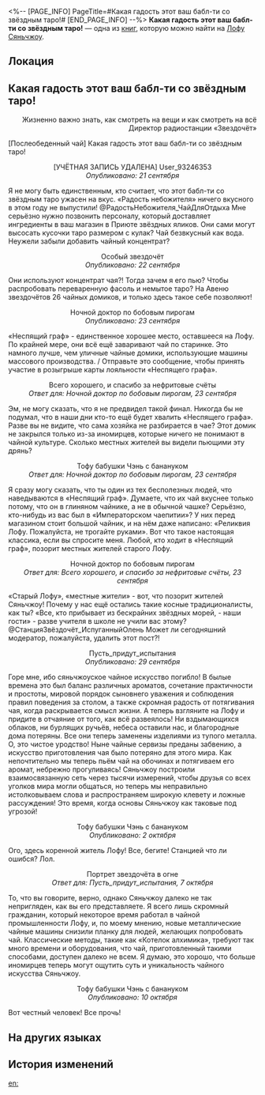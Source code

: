 <%-- [PAGE_INFO]
PageTitle=#Какая гадость этот ваш бабл-ти со звёздным таро!#
[END_PAGE_INFO] --%>
{{Дополнить}}
{{Книга Инфобокс
|id           = 116
|Название     = 
|Изображение  = Иконка Пергамент Сяньчжоу.png
|Мир          = Лофу Сяньчжоу
|Томов        = 1
|Автор        = <!--нужно добавить-->
|Описание     = Отзыв о чае в Приюте звёздных яликов, который появился на экране после публикации на форуме.
|Том1         = {{tx}}
|Источник1    = {{tx|Отсутствует источник}}
|Персонажи    = 
|Фракции      = 
}}
'''Какая гадость этот ваш бабл-ти со звёздным таро!''' — одна из [[Книги|книг]], которую можно найти на [[Лофу Сяньчжоу]].

==Локация==
{{Отметка карты|<!--название карты-->|<!--id отметки-->}}

==Какая гадость этот ваш бабл-ти со звёздным таро!==
{{Размер|32|<div align="center">Болталка: Радиостанция «Звездочёт»</div>}}

<div align="right">Жизненно важно знать, как смотреть на вещи и как смотреть на всё<br />
Директор радиостанции «Звездочёт»</div>

[Послеобеденный чай] Какая гадость этот ваш бабл-ти со звёздным таро!

<div align="center">[УЧЁТНАЯ ЗАПИСЬ УДАЛЕНА] User_93246353<br />
''Опубликовано: 21 сентября''</div>

Я не могу быть единственным, кто считает, что этот бабл-ти со звёздным таро ужасен на вкус. «Радость небожителя» ничего вкусного в этом году не выпустили! @РадостьНебожителя_ЧайДляОтдыха Мне серьёзно нужно позвонить персоналу, который доставляет ингредиенты в ваш магазин в Приюте звёздных яликов. Они сами могут высосать кусочки таро размером с кулак? Чай безвкусный как вода. Неужели забыли добавить чайный концентрат?

<div align="center">Особый звездочёт<br />
''Опубликовано: 22 сентября''</div>

Они используют концентрат чая?! Тогда зачем я его пью? Чтобы распробовать переваренную фасоль и немытое таро? На Авеню звездочётов 26 чайных домиков, и только здесь такое себе позволяют!

<div align="center">Ночной доктор по бобовым пирогам<br />
''Опубликовано: 23 сентября''</div>

«Неспящий граф» - единственное хорошее место, оставшееся на Лофу. По крайней мере, они всё ещё заваривают чай по старинке. Это намного лучше, чем уличные чайные домики, использующие машины массового производства. / Отправьте это сообщение, чтобы принять участие в розыгрыше карты лояльности «Неспящего графа».

<div align="center">Всего хорошего, и спасибо за нефритовые счёты<br />
''Ответ для: Ночной доктор по бобовым пирогам, 23 сентября''</div>

Эм, не могу сказать, что я не предвидел такой финал. Никогда бы не подумал, что в наши дни кто-то ещё будет хвалить «Неспящего графа». Разве вы не видите, что сама хозяйка не разбирается в чае? Этот домик не закрылся только из-за иномирцев, которые ничего не понимают в чайной культуре. Сколько местных жителей вы видели пьющими эту дрянь?

<div align="center">Тофу бабушки Чэнь с банануком<br />
''Ответ для: Ночной доктор по бобовым пирогам, 23 сентября''</div>

Я сразу могу сказать, что ты один из тех бесполезных людей, что наведываются в «Неспящий граф». Думаете, что их чай вкуснее только потому, что он в глиняном чайнике, а не в обычной чашке? Серьёзно, кто-нибудь из вас был в «Императорском чаепитии»? У них перед магазином стоит большой чайник, и на нём даже написано: «Реликвия Лофу. Пожалуйста, не трогайте руками». Вот что такое настоящая классика, если вы спросите меня. Любой, кто ходит в «Неспящий граф», позорит местных жителей старого Лофу.

<div align="center">Ночной доктор по бобовым пирогам<br />
''Ответ для: Всего хорошего, и спасибо за нефритовые счёты, 23 сентября''</div>

«Старый Лофу», «местные жители» - вот, что позорит жителей Сяньчжоу! Почему у нас ещё остались такие косные традиционалисты, как ты? «Все, кто прибывает из бескрайних звёздных морей, - наши гости» - разве учителя в школе не учили вас этому? @СтанцияЗвёздочёт_ИспуганныйОлень Может ли сегодняшний модератор, пожалуйста, удалить этот пост?!

<div align="center">Пусть_придут_испытания<br />
''Опубликовано: 29 сентября''</div>

Горе мне, ибо сяньчжоуское чайное искусство погибло! В былые времена это был баланс различных ароматов, сочетание практичности и простоты, мировой порядок сыновнего уважения и соблюдения правил поведения за столом, а также скромная радость от потягивания чая, когда раскрывается смысл жизни. А теперь взгляните на Лофу и придите в отчаяние от того, как всё развеялось! Ни вздымающихся облаков, ни бурлящих ручьёв, небеса оставили нас, и благородные дома потеряны. Все они теперь заменены изделиями из тупого металла. О, это чистое уродство! Ныне чайные сервизы преданы забвению, а искусство приготовления чая было потеряно для этого мира. Как непочтительно мы теперь пьём чай на обочинах и потягиваем его аромат, небрежно прогуливаясь! Сяньчжоу построили взаимосвязанную сеть через тысячи измерений, чтобы друзья со всех уголков мира могли общаться, но теперь мы неправильно истолковываем слова и распространяем широкую клевету и ложные рассуждения! Это время, когда основы Сяньчжоу как таковые под угрозой!

<div align="center">Тофу бабушки Чэнь с банануком<br />
''Опубликовано: 2 октября''</div>

Ого, здесь коренной житель Лофу! Все, бегите! Станцией что ли ошибся? Лол.

<div align="center">Портрет звездочёта в огне<br />
''Ответ для: Пусть_придут_испытания, 7 октября''</div>

То, что вы говорите, верно, однако Сяньчжоу далеко не так непригляден, как вы его представляете. Я всего лишь скромный гражданин, который некоторое время работал в чайной промышленности Лофу, и, по моему мнению, новые металлические чайные машины снизили планку для людей, желающих попробовать чай. Классические методы, такие как «Котелок алхимика», требуют так много времени и оборудования, что чай, приготовленный такими способами, доступен далеко не всем. Я думаю, это хорошо, что больше иномирцев теперь могут ощутить суть и уникальность чайного искусства Сяньчжоу.

<div align="center">Тофу бабушки Чэнь с банануком<br />
''Опубликовано: 10 октября''</div>

Вот честный человек! Все прочь!

==На других языках==
{{На других языках
|en   = The Startaro Bubble Tea Tastes Horrible
|zhs  = 这星芋啵啵也太难喝了吧
|zht  = 這星芋啵啵也太難喝了吧
|ja   = この星芋ぷるっぷる不味すぎる
|ko   = 이 별타로 버블티, 도저히 못 먹겠어!
|es   = ¡Este té de burbujas de taro estelar está asqueroso!
|fr   = Le bubble tea au steltaro est infect
|ru   = Какая гадость этот ваш бабл-ти со звёздным таро!
|th   = Startaro Bubble Tea นี่รสชาติแย่มาก
|vi   = Món Trân Châu Trái Sao này cũng khó uống thật đấy!
|de   = Der Sterntaro-Bubbletea schmeckt fürchterlich
|id   = Rasa minuman Startaro Bubble Tea ini benar-benar tidak enak!
|pt   = O Chá de Bolhas de Startaro é Horrível.
}}

==История изменений==
{{История изменений|3.5}}

[[en:]]